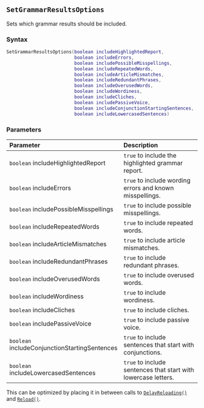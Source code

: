 ::: {.minipage data-latex="{\textwidth}"}
## `SetGrammarResultsOptions`

Sets which grammar results should be included.

### Syntax {-}

``` .lua
SetGrammarResultsOptions(boolean includeHighlightedReport,
                         boolean includeErrors,
                         boolean includePossibleMisspellings,
                         boolean includeRepeatedWords,
                         boolean includeArticleMismatches,
                         boolean includeRedundantPhrases,
                         boolean includeOverusedWords,
                         boolean includeWordiness,
                         boolean includeCliches,
                         boolean includePassiveVoice,
                         boolean includeConjunctionStartingSentences,
                         boolean includeLowercasedSentences)
```

### Parameters {-}

**Parameter** | **Description**
| :-- | :-- |
| `boolean` includeHighlightedReport | `true` to include the highlighted grammar report. | 
| `boolean` includeErrors | `true` to include wording errors and known misspellings. | 
| `boolean` includePossibleMisspellings | `true` to include possible misspellings. | 
| `boolean` includeRepeatedWords | `true` to include repeated words. | 
| `boolean` includeArticleMismatches | `true` to include article mismatches. | 
| `boolean` includeRedundantPhrases | `true` to include redundant phrases. | 
| `boolean` includeOverusedWords | `true` to include overused words. | 
| `boolean` includeWordiness | `true` to include wordiness. | 
| `boolean` includeCliches | `true` to include cliches. | 
| `boolean` includePassiveVoice | `true` to include passive voice. | 
| `boolean` includeConjunctionStartingSentences | `true` to include sentences that start with conjunctions. | 
| `boolean` includeLowercasedSentences | `true` to include sentences that start with lowercase letters. |

:::: {.tipsection data-latex=""}
This can be optimized by placing it in between calls to [`DelayReloading()`](#batch-delayreloading) and [`Reload()`](#batch-reload).
::::
:::
